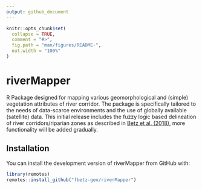 ```yaml
---
output: github_document
---
```


<!-- README.md is generated from README.Rmd. Please edit that file -->

```r
knitr::opts_chunk$set(
  collapse = TRUE,
  comment = "#>",
  fig.path = "man/figures/README-",
  out.width = "100%"
)
```

# riverMapper

<!-- badges: start -->
<!-- badges: end -->

R Package designed for mapping various geomorphological and (simple)
vegetation attributes of river corridor. The package is specifically tailored to the
needs of data-scarce environments and the use of globally available (satellite) data.
This initial release includes the fuzzy logic based delineation of river corridors/riparian zones as described in [Betz et al. (2018)](https://doi.org/10.1016/j.geomorph.2018.01.024), more functionality will be added gradually.    


## Installation

You can install the development version of riverMapper from GitHub with:

``` r
library(remotes)
remotes::install_github("fbetz-geo/riverMapper")
```